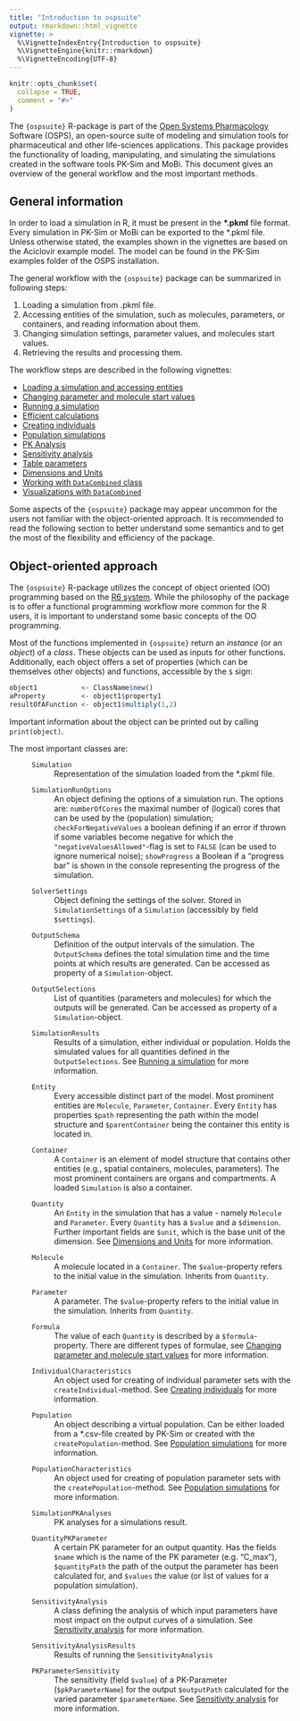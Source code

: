 ```yaml
---
title: "Introduction to ospsuite"
output: rmarkdown::html_vignette
vignette: >
  %\VignetteIndexEntry{Introduction to ospsuite}
  %\VignetteEngine{knitr::rmarkdown}
  %\VignetteEncoding{UTF-8}
---
```


```r
knitr::opts_chunk$set(
  collapse = TRUE,
  comment = "#>"
)
```

The `{ospsuite}` R-package is part of the [Open Systems Pharmacology](http://www.open-systems-pharmacology.org/) Software (OSPS), an open-source suite of modeling and simulation tools for pharmaceutical and other life-sciences applications. This package provides the functionality of loading, manipulating, and simulating the simulations created in the software tools PK-Sim and MoBi. This document gives an overview of the general workflow and the most important methods.

## General information

In order to load a simulation in R, it must be present in the **\*.pkml** file format. Every simulation in PK-Sim or MoBi can be exported to the *.pkml file. Unless otherwise stated, the examples shown in the vignettes are based on the Aciclovir example model. The model can be found in the PK-Sim examples folder of the OSPS installation.

The general workflow with the `{ospsuite}` package can be summarized in following steps:

  1. Loading a simulation from .pkml file.
  2. Accessing entities of the simulation, such as molecules, parameters, or containers, and reading information about them.
  3. Changing simulation settings, parameter values, and molecules start values.
  4. Retrieving the results and processing them.

The workflow steps are described in the following vignettes:

* [Loading a simulation and accessing entities](load-get.html)
* [Changing parameter and molecule start values](set-values.html)
* [Running a simulation](run-simulation.html)
* [Efficient calculations](efficient-calculations.html)
* [Creating individuals](create-individual.html)
* [Population simulations](create-run-population.html)
* [PK Analysis](pk-analysis.html)
* [Sensitivity analysis](sensitivity-analysis.html)
* [Table parameters](table-parameters.html)
* [Dimensions and Units](unit-conversion.html)
* [Working with `DataCombined` class](data-combined.html)
* [Visualizations with `DataCombined`](data-combined-plotting.html)

Some aspects of the `{ospsuite}` package may appear uncommon for the users not familiar with the object-oriented approach. It is recommended to read the following section to better understand some semantics and to get the most of the flexibility and efficiency of the package.

## Object-oriented approach

The `{ospsuite}` R-package utilizes the concept of object oriented (OO) programming based on the [R6 system](https://adv-r.hadley.nz/r6.html). While the philosophy of the package is to offer a functional programming workflow more common for the R users, it is important to understand some basic concepts of the OO programming. 

Most of the functions implemented in `{ospsuite}` return an *instance* (or an *object*) of a *class*. These objects can be used as inputs for other functions. Additionally, each object offers a set of properties (which can be themselves other objects) and functions, accessible by the `$` sign:

```r
object1           <- ClassName$new()
aProperty         <- object1$property1
resultOfAFunction <- object1$multiply(1,2)
```

Important information about the object can be printed out by calling `print(object)`.

The most important classes are:

  : `Simulation`
    : Representation of the simulation loaded from the *.pkml file.
  : `SimulationRunOptions`
    : An object defining the options of a simulation run. The options are: `numberOfCores` the maximal number of (logical) cores that can be used by the (population) simulation; `checkForNegativeValues` a boolean defining if an error if thrown if some variables become negative for which the `"negativeValuesAllowed"`-flag is set to `FALSE` (can be used to ignore numerical noise); `showProgress` a Boolean if a "progress bar" is shown in the console representing the progress of the simulation.
  : `SolverSettings`
    : Object defining the settings of the solver. Stored in `SimulationSettings` of a `Simulation` (accessibly by field `$settings`).
  : `OutputSchema`
    : Definition of the output intervals of the simulation. The `OutputSchema` defines the total simulation time and the time points at which results are generated. Can be accessed as property of a `Simulation`-object.
  : `OutputSelections`
    : List of quantities (parameters and molecules) for which the outputs will be generated. Can be accessed as property of a `Simulation`-object.
  : `SimulationResults`
    : Results of a simulation, either individual or population. Holds the simulated values for all quantities defined in the `OutputSelections`. See [Running a simulation](run-simulation.html) for more information.
  : `Entity`
    : Every accessible distinct part of the model. Most prominent entities are `Molecule`, `Parameter`, `Container`. Every `Entity` has properties `$path` representing the path within the model structure and `$parentContainer` being the container this entity is located in.
  : `Container`
    : A `Container` is an element of model structure that contains other entities (e.g., spatial containers, molecules, parameters).
    The most prominent containers are organs and compartments. A loaded `Simulation` is also a container.
  : `Quantity`
    : An `Entity` in the simulation that has a value - namely `Molecule` and `Parameter`. Every `Quantity` has a `$value` and a `$dimension`. Further important fields are `$unit`, which is the base unit of the dimension. See [Dimensions and Units](unit-conversion.html) for more information.
  : `Molecule`
    : A molecule located in a `Container`. The `$value`-property refers to the initial value in the simulation. Inherits from `Quantity`.
  : `Parameter`
    : A parameter. The `$value`-property refers to the initial value in the simulation. Inherits from `Quantity`.
  : `Formula`
    : The value of each `Quantity` is described by a `$formula`-property. There are different types of formulae, see [Changing parameter and molecule start values](set-values.html) for more information.
  : `IndividualCharacteristics`
    : An object used for creating of individual parameter sets with the `createIndividual`-method. See [Creating individuals](create-individual.html) for more information.
  : `Population`
    : An object describing a virtual population. Can be either loaded from a *.csv-file created by PK-Sim or created with the `createPopulation`-method. See [Population simulations](create-run-population.html) for more information.
  : `PopulationCharacteristics`
    : An object used for creating of population parameter sets with the `createPopulation`-method. See [Population simulations](create-run-population.html) for more information.
  : `SimulationPKAnalyses`
    : PK analyses for a simulations result.
  : `QuantityPKParameter`
    : A certain PK parameter for an output quantity. Has the fields `$name` which is the name of the PK parameter (e.g. "C_max"), `$quantityPath` the path of the output the parameter has been calculated for, and `$values` the value (or list of values for a population simulation).
  : `SensitivityAnalysis`
    : A class defining the analysis of which input parameters have most impact on the output curves of a simulation. See [Sensitivity analysis](sensitivity-analysis.html) for more information.
  : `SensitivityAnalysisResults`
    : Results of running the `SensitivityAnalysis`
  : `PKParameterSensitivity`
    : The sensitivity (field `$value`) of a PK-Parameter (`$pkParameterName`) for the output `$outputPath` calculated for the varied parameter `$parameterName`. See [Sensitivity analysis](sensitivity-analysis.html) for more information.

